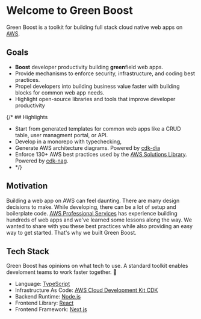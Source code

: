 # Welcome to Green Boost
Green Boost is a toolkit for building full stack cloud native web apps on [AWS](https://aws.amazon.com/).

## Goals
- <b>Boost</b> developer productivity building <b>green</b>field web apps.
- Provide mechanisms to enforce security, infrastructure, and coding best practices.
- Propel developers into building business value faster with building blocks for common web app needs.
- Highlight open-source libraries and tools that improve developer productivity

{/* ## Highlights
- Start from generated templates for common web apps like a CRUD table, user managment portal, or API.
- Develop in a monorepo with typechecking, 
- Generate AWS architecture diagrams. Powered by [cdk-dia](https://github.com/pistazie/cdk-dia)
- Enforce 130+ AWS best practices used by the [AWS Solutions Library](https://aws.amazon.com/solutions/). Powered by [cdk-nag](https://github.com/cdklabs/cdk-nag).
-  */}

## Motivation
Building a web app on AWS can feel daunting. There are many design decisions to make. While developing, there can be a lot of setup and boilerplate code. [AWS Professional Services](https://aws.amazon.com/professional-services/) has experience building hundreds of web apps and we've learned some lessons along the way. We wanted to share with you these best practices while also providing an easy way to get started. That's why we built Green Boost.

## Tech Stack
Green Boost has opinions on what tech to use. A standard toolkit enables develoment teams to work faster together. 💪
- Language: [TypeScript](https://typescriptlang.com/)
- Infrastructure As Code: [AWS Cloud Development Kit CDK](https://docs.aws.amazon.com/cdk/latest/guide/home.html)
- Backend Runtime: [Node.js](https://nodejs.org/en)
- Frontend Library: [React](https://reactjs.org/)
- Frontend Framework: [Next.js](https://nextjs.org/)
